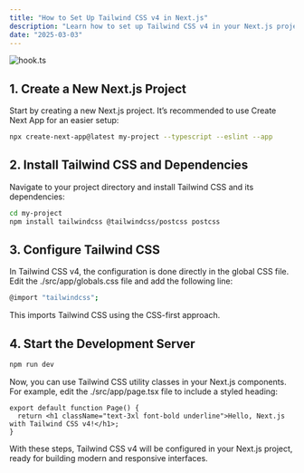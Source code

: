 ```yaml
---
title: "How to Set Up Tailwind CSS v4 in Next.js"
description: "Learn how to set up Tailwind CSS v4 in your Next.js project with a step-by-step guide to enhance your frontend development."
date: "2025-03-03"
---
```


<Image src="/tailwind-css-v4.webp" alt="hook.ts" width={800} height={400} />

## 1. Create a New Next.js Project

Start by creating a new Next.js project. It’s recommended to use Create Next App for an easier setup:

```bash
npx create-next-app@latest my-project --typescript --eslint --app
```

## 2. Install Tailwind CSS and Dependencies

Navigate to your project directory and install Tailwind CSS and its dependencies:

```bash
cd my-project
npm install tailwindcss @tailwindcss/postcss postcss
```

## 3. Configure Tailwind CSS

In Tailwind CSS v4, the configuration is done directly in the global CSS file. Edit the ./src/app/globals.css file and add the following line:

```bash
@import "tailwindcss";
```
This imports Tailwind CSS using the CSS-first approach.

## 4. Start the Development Server

```bash
npm run dev
```
Now, you can use Tailwind CSS utility classes in your Next.js components. For example, edit the ./src/app/page.tsx file to include a styled heading:

```tsx
export default function Page() {
  return <h1 className="text-3xl font-bold underline">Hello, Next.js with Tailwind CSS v4!</h1>;
}
```
With these steps, Tailwind CSS v4 will be configured in your Next.js project, ready for building modern and responsive interfaces.
